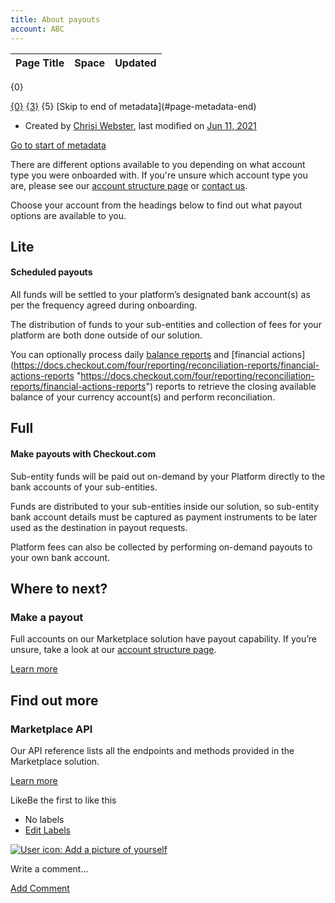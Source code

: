 ```yaml
---
title: About payouts
account: ABC
---
```


<table class="aui"> <thead> <tr class="header"> <th class="search-result-title">Page Title</th> <th class="search-result-space">Space</th> <th class="search-result-date">Updated</th> </tr> </thead> </table> <p class="search-result-count">{0}</p> <tr class="search-result"> <td class="search-result-title"><a href="{1}" class="content-type-{2}"><span>{0}</span></a></td> <td class="search-result-space"><a class="space" href="/display/{4}/" title="{3}">{3}</a></td> <td class="search-result-date"><span class="date" title="{6}">{5}</span></td> </tr> [Skip to end of metadata](#page-metadata-end)

*   Created by [Chrisi Webster](    /display/~chrisiwebster
    ), last modified on [Jun 11, 2021](/pages/diffpagesbyversion.action?pageId=20120292&selectedPageVersions=38&selectedPageVersions=39 "Show changes")

[Go to start of metadata](#page-metadata-start)

There are different options available to you depending on what account type you were onboarded with. If you're unsure which account type you are, please see our [account structure page](/display/x/Account+structure) or [contact us](https://www.checkout.com/contact-us).

Choose your account from the headings below to find out what payout options are available to you.

Lite
----

#### Scheduled payouts

All funds will be settled to your platform’s designated bank account(s) as per the frequency agreed during onboarding.

The distribution of funds to your sub-entities and collection of fees for your platform are both done outside of our solution.

You can optionally process daily [balance reports](https://docs.checkout.com/four/reporting/reconciliation-reports/balance-reports "https://docs.checkout.com/four/reporting/reconciliation-reports/balance-reports") and [financial actions](https://docs.checkout.com/four/reporting/reconciliation-reports/financial-actions-reports "https://docs.checkout.com/four/reporting/reconciliation-reports/financial-actions-reports") reports to retrieve the closing available balance of your currency account(s) and perform reconciliation.

Full
----

#### Make payouts with Checkout.com

Sub-entity funds will be paid out on-demand by your Platform directly to the bank accounts of your sub-entities. 

Funds are distributed to your sub-entities inside our solution, so sub-entity bank account details must be captured as payment instruments to be later used as the destination in payout requests. 

Platform fees can also be collected by performing on-demand payouts to your own bank account.

Where to next?
--------------

### Make a payout

Full accounts on our Marketplace solution have payout capability. If you’re unsure, take a look at our [account structure page](https://docs.checkout.com/four/marketplaces/account-structure).

[Learn more](https://docs.checkout.com/four/marketplaces/about-payouts/make-a-payout)

Find out more
-------------

### Marketplace API

Our API reference lists all the endpoints and methods provided in the Marketplace solution.

[Learn more](https://api-reference.checkout.com/preview/crusoe/#tag/Marketplace)

LikeBe the first to like this

*   No labels
*   [Edit Labels](# "Edit Labels (Type 'l')")

[![User icon: Add a picture of yourself](/s/en_GB/7901/abf7b35644d5a5d1d7e4b0969a83e8eb2b569fb5/_/images/icons/profilepics/add_profile_pic.svg)](/users/profile/editmyprofilepicture.action)

Write a comment…

[Add Comment](/display/x/About+payouts?showComments=true&showCommentArea=true#addcomment)